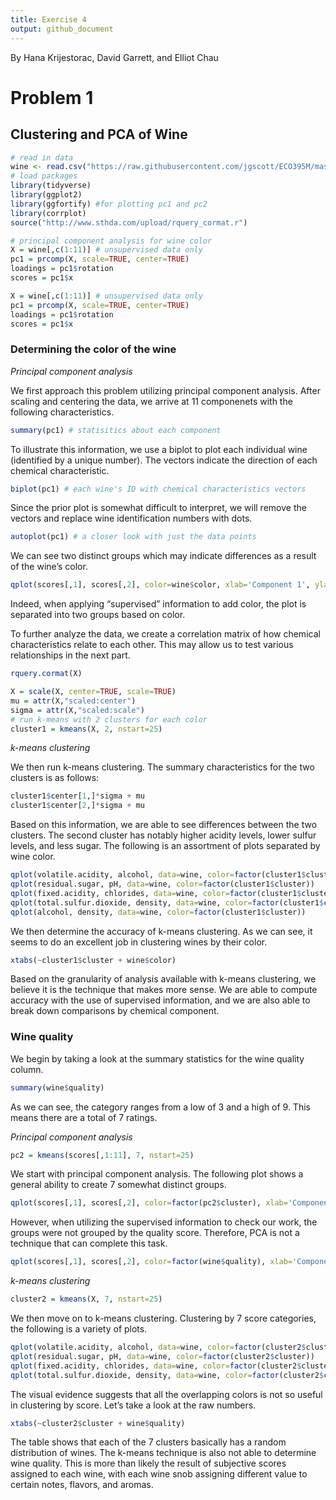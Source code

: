 ```yaml
---
title: Exercise 4
output: github_document
---
```

By Hana Krijestorac, David Garrett, and Elliot Chau

Problem 1
================
## Clustering and PCA of Wine

```r
# read in data
wine <- read.csv("https://raw.githubusercontent.com/jgscott/ECO395M/master/data/wine.csv")
# load packages
library(tidyverse)
library(ggplot2)
library(ggfortify) #for plotting pc1 and pc2
library(corrplot)
source("http://www.sthda.com/upload/rquery_cormat.r")

# principal component analysis for wine color
X = wine[,c(1:11)] # unsupervised data only
pc1 = prcomp(X, scale=TRUE, center=TRUE)
loadings = pc1$rotation
scores = pc1$x
```

```r
X = wine[,c(1:11)] # unsupervised data only
pc1 = prcomp(X, scale=TRUE, center=TRUE)
loadings = pc1$rotation
scores = pc1$x
```
### Determining the color of the wine

*Principal component analysis*

We first approach this problem utilizing principal component analysis. After scaling and centering the data, we arrive at 11 componenets with the following characteristics. 

```r
summary(pc1) # statisitics about each component
```

To illustrate this information, we use a biplot to plot each individual wine (identified by a unique number). The vectors indicate the direction of each chemical characteristic.

```r
biplot(pc1) # each wine's ID with chemical characteristics vectors
```

Since the prior plot is somewhat difficult to interpret, we will remove the vectors and replace wine identification numbers with dots.

```r
autoplot(pc1) # a closer look with just the data points
```

We can see two distinct groups which may indicate differences as a result of the wine's color.

```r
qplot(scores[,1], scores[,2], color=wine$color, xlab='Component 1', ylab='Component 2')
```

Indeed, when applying "supervised" information to add color, the plot is separated into two groups based on color.

To further analyze the data, we create a correlation matrix of how chemical characteristics relate to each other. This may allow us to test various relationships in the next part.

```r
rquery.cormat(X)
```

```r
X = scale(X, center=TRUE, scale=TRUE)
mu = attr(X,"scaled:center")
sigma = attr(X,"scaled:scale")
# run k-means with 2 clusters for each color
cluster1 = kmeans(X, 2, nstart=25)
```
*k-means clustering*

We then run k-means clustering. The summary characteristics for the two clusters is as follows:

```r
cluster1$center[1,]*sigma + mu
cluster1$center[2,]*sigma + mu
```

Based on this information, we are able to see differences between the two clusters. The second cluster has notably higher acidity levels, lower sulfur levels, and less sugar. The following is an assortment of plots separated by wine color.

```r
qplot(volatile.acidity, alcohol, data=wine, color=factor(cluster1$cluster))
qplot(residual.sugar, pH, data=wine, color=factor(cluster1$cluster))
qplot(fixed.acidity, chlorides, data=wine, color=factor(cluster1$cluster))
qplot(total.sulfur.dioxide, density, data=wine, color=factor(cluster1$cluster))
qplot(alcohol, density, data=wine, color=factor(cluster1$cluster))
```

We then determine the accuracy of k-means clustering. As we can see, it seems to do an excellent job in clustering wines by their color.

```r
xtabs(~cluster1$cluster + wine$color)
```

Based on the granularity of analysis available with k-means clustering, we believe it is the technique that makes more sense. We are able to compute accuracy with the use of supervised information, and we are also able to break down comparisons by chemical component.

### Wine quality

We begin by taking a look at the summary statistics for the wine quality column.

```r
summary(wine$quality)
```

As we can see, the category ranges from a low of 3 and a high of 9. This means there are a total of 7 ratings. 

*Principal component analysis*

```r
pc2 = kmeans(scores[,1:11], 7, nstart=25)
```

We start with principal component analysis. The following plot shows a general ability to create 7 somewhat distinct groups.

```r
qplot(scores[,1], scores[,2], color=factor(pc2$cluster), xlab='Component 1', ylab='Component 2')
```

However, when utilizing the supervised information to check our work, the groups were not grouped by the quality score. Therefore, PCA is not a technique that can complete this task.

```r
qplot(scores[,1], scores[,2], color=factor(wine$quality), xlab='Component 1', ylab='Component 2')
```

*k-means clustering*

```r
cluster2 = kmeans(X, 7, nstart=25)
```

We then move on to k-means clustering. Clustering by 7 score categories, the following is a variety of plots.

```r
qplot(volatile.acidity, alcohol, data=wine, color=factor(cluster2$cluster))
qplot(residual.sugar, pH, data=wine, color=factor(cluster2$cluster))
qplot(fixed.acidity, chlorides, data=wine, color=factor(cluster2$cluster))
qplot(total.sulfur.dioxide, density, data=wine, color=factor(cluster2$cluster))
```

The visual evidence suggests that all the overlapping colors is not so useful in clustering by score. Let's take a look at the raw numbers. 

```r
xtabs(~cluster2$cluster + wine$quality)
```

The table shows that each of the 7 clusters basically has a random distribution of wines. The k-means technique is also not able to determine wine quality. This is more than likely the result of subjective scores assigned to each wine, with each wine snob assigning different value to certain notes, flavors, and aromas. 